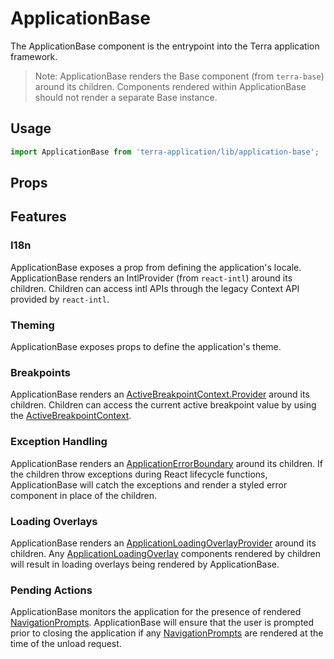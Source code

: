 
# ApplicationBase

The ApplicationBase component is the entrypoint into the Terra application framework.

> Note: ApplicationBase renders the Base component (from `terra-base`) around its children. Components rendered within ApplicationBase should not render a separate Base instance.

## Usage

```jsx
import ApplicationBase from 'terra-application/lib/application-base';
```

## Props

<PropsTable />

## Features

### I18n

ApplicationBase exposes a prop from defining the application's locale. ApplicationBase renders an IntlProvider (from `react-intl`) around its children. Children can access intl APIs through the legacy Context API provided by `react-intl`.

### Theming

ApplicationBase exposes props to define the application's theme.

### Breakpoints

ApplicationBase renders an [ActiveBreakpointContext.Provider](/components/terra-application/terra-application/reference/contexts/active-breakpoint-context) around its children. Children can access the current active breakpoint value by using the [ActiveBreakpointContext](/components/terra-application/terra-application/reference/contexts/active-breakpoint-context).

### Exception Handling

ApplicationBase renders an [ApplicationErrorBoundary](/components/terra-application/terra-application/reference/components/application-error-boundary) around its children. If the children throw exceptions during React lifecycle functions, ApplicationBase will catch the exceptions and render a styled error component in place of the children.

### Loading Overlays

ApplicationBase renders an [ApplicationLoadingOverlayProvider](/components/terra-application/terra-application/reference/components/application-loading-overlay) around its children. Any [ApplicationLoadingOverlay](/components/terra-application/terra-application/reference/components/application-loading-overlay) components rendered by children will result in loading overlays being rendered by ApplicationBase.

### Pending Actions

ApplicationBase monitors the application for the presence of rendered [NavigationPrompts](/components/terra-application/terra-application/reference/components/navigation-prompt). ApplicationBase will ensure that the user is prompted prior to closing the application if any [NavigationPrompts](/components/terra-application/terra-application/reference/components/navigation-prompt) are rendered at the time of the unload request.
